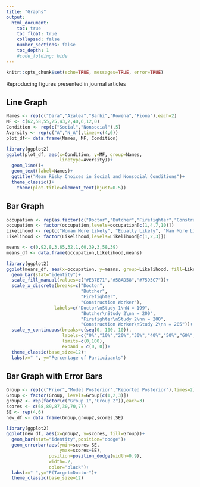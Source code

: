 ```yaml
---
title: "Graphs"
output:
  html_document:
    toc: true
    toc_float: true
    collapsed: false
    number_sections: false
    toc_depth: 1
    #code_folding: hide
---
```


```r
knitr::opts_chunk$set(echo=TRUE, messages=TRUE, error=TRUE)
```

Reproducing figures presented in journal articles 


## Line Graph 

```r
Names <- rep(c("Dara","Azalea","Barbi","Rowena","Fiona"),each=2)
MF <- c(62,58,55,25,43,2,40,6,12,0) 
Condition <- rep(c("Social","Nonsocial"),5)
Aversity <- rep(c("A","N_A"),times=c(4,6))
plot_df<- data.frame(Names, MF, Condition) 

library(ggplot2)
ggplot(plot_df, aes(x=Condition, y=MF, group=Names, 
                    linetype=Aversity))+ 
  geom_line()+
  geom_text(label=Names)+
  ggtitle("Mean Risky Choices in Social and Nonsocial Conditions")+
  theme_classic()+
    theme(plot.title=element_text(hjust=0.5))

```

## Bar Graph 

```r
occupation <- rep(as.factor(c("Doctor","Butcher","Firefighter","Construction Worker")),each=3)
occupation <- factor(occupation,levels=occupation[c(1,4,7,10)])
Likelihood <- rep(c("Woman More Likely", "Equally Likely", "Man More Likely"),times=4)
Likelihood <- factor(Likelihood,levels=Likelihood[c(1,2,3)])

means <- c(0,92,8,3,65,32,1,60,39,3,58,39)
means_df <- data.frame(occupation,Likelihood,means)

library(ggplot2)
ggplot(means_df, aes(x=occupation, y=means, group=Likelihood, fill=Likelihood))+
  geom_bar(stat="identity")+
  scale_fill_manual(values=c("#E37B71","#58AD58","#7595C7"))+
  scale_x_discrete(breaks=c("Doctor",
                            "Butcher",
                            "Firefighter",
                            "Construction Worker"),
                  labels=c("Doctor\nStudy 1\nN = 199",
                            "Butcher\nStudy 2\nn = 200",
                            "Firefighter\nStudy 2\nn = 200",
                            "Construction Worker\nStudy 2\nn = 205"))+
  scale_y_continuous(breaks=c(seq(0, 100, 10)),
                     labels=c("0%","10%","20%","30%","40%","50%","60%","70%","80%","90%","100%"),
                     limits=c(0,100),
                     expand = c(0, 0))+
  theme_classic(base_size=12)+
  labs(x=" ", y="Percentage of Participants")

```

## Bar Graph with Error Bars 

```r
Group <- rep(c("Prior","Model Posterior","Reported Posterior"),times=2)
Group <- factor(Group, levels=Group[c(1,2,3)])
group2 <- rep(factor(c("Group 1","Group 2")),each=3)
scores <- c(68,89,87,30,70,77)
SE <- rep(4,6)
new_df <- data.frame(Group,group2,scores,SE)

library(ggplot2)
ggplot(new_df, aes(x=group2, y=scores, fill=Group))+
  geom_bar(stat="identity",position="dodge")+
  geom_errorbar(aes(ymin=scores-SE,
                    ymax=scores+SE),
                position=position_dodge(width=0.9),
                width=.2,
                color="black")+
  labs(x=" ",y="P(Target=Doctor")+
  theme_classic(base_size=12)
```

